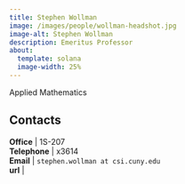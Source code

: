 ```yaml
---
title: Stephen Wollman
image: /images/people/wollman-headshot.jpg
image-alt: Stephen Wollman
description: Emeritus Professor
about:
  template: solana
  image-width: 25%
---
```



Applied Mathematics


## Contacts

**Office**    | 1S-207     <br/>
**Telephone** | x3614                              <br/>
**Email**     | `stephen.wollman at csi.cuny.edu`                            <br/>
**url**       |   <br/>


